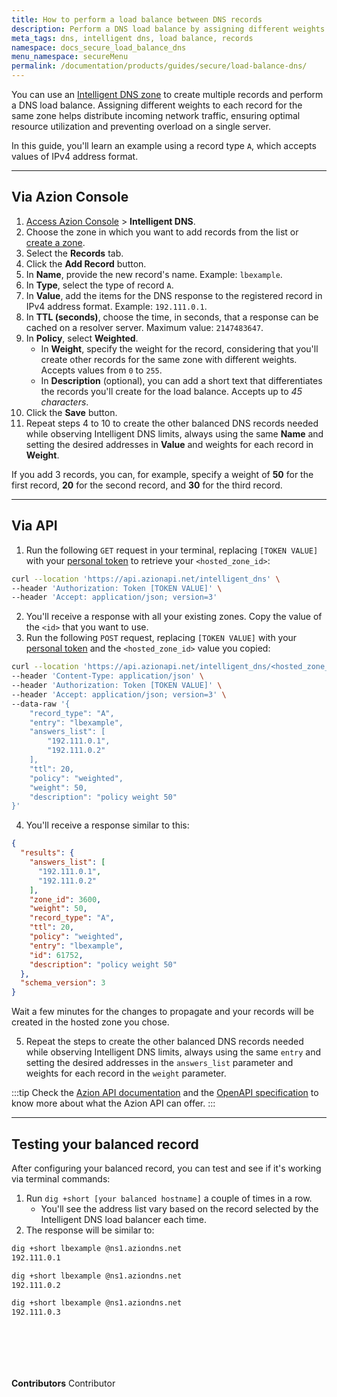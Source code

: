 ```yaml
---
title: How to perform a load balance between DNS records
description: Perform a DNS load balance by assigning different weights to records configured in Intelligent DNS.
meta_tags: dns, intelligent dns, load balance, records
namespace: docs_secure_load_balance_dns
menu_namespace: secureMenu
permalink: /documentation/products/guides/secure/load-balance-dns/
---
```



You can use an [Intelligent DNS zone](/en/documentation/products/secure/intelligent-dns/) to create multiple records and perform a DNS load balance. Assigning different weights to each record for the same zone helps distribute incoming network traffic, ensuring optimal resource utilization and preventing overload on a single server.

In this guide, you'll learn an example using a record type `A`, which accepts values of IPv4 address format.

---

## Via Azion Console

1. [Access Azion Console](/en/documentation/products/guides/how-to-access-rtm/) > **Intelligent DNS**.
2. Choose the zone in which you want to add records from the list or [create a zone](/en/documentation/products/guides/secure/intelligent-dns-configure-main-settings/#creating-a-new-zone).
3. Select the **Records** tab.
4. Click the **Add Record** button.
5. In **Name**, provide the new record's name. Example: `lbexample`.
6. In **Type**, select the type of record `A`.
7. In **Value**, add the items for the DNS response to the registered record in IPv4 address format. Example: `192.111.0.1`.
8. In **TTL (seconds)**, choose the time, in seconds, that a response can be cached on a resolver server. Maximum value: `2147483647`.
9. In **Policy**, select **Weighted**.
    - In **Weight**, specify the weight for the record, considering that you'll create other records for the same zone with different weights. Accepts values from `0` to `255`.
    - In **Description** (optional), you can add a short text that differentiates the records you'll create for the load balance. Accepts up to *45 characters*.
10. Click the **Save** button.
11. Repeat steps 4 to 10 to create the other balanced DNS records needed while observing Intelligent DNS limits, always using the same **Name** and setting the desired addresses in **Value** and weights for each record in **Weight**.

If you add 3 records, you can, for example, specify a weight of **50** for the first record, **20** for the second record, and **30** for the third record.

---

## Via API

1. Run the following `GET` request in your terminal, replacing `[TOKEN VALUE]` with your [personal token](/en/documentation/products/guides/personal-tokens/) to retrieve your `<hosted_zone_id>`:

```bash
curl --location 'https://api.azionapi.net/intelligent_dns' \
--header 'Authorization: Token [TOKEN VALUE]' \
--header 'Accept: application/json; version=3'
```

2. You'll receive a response with all your existing zones. Copy the value of the `<id>` that you want to use.
3. Run the following `POST` request, replacing `[TOKEN VALUE]` with your [personal token](/en/documentation/products/guides/personal-tokens/) and the `<hosted_zone_id>` value you copied:

```bash
curl --location 'https://api.azionapi.net/intelligent_dns/<hosted_zone_id>/records' \
--header 'Content-Type: application/json' \
--header 'Authorization: Token [TOKEN VALUE]' \
--header 'Accept: application/json; version=3' \
--data-raw '{
    "record_type": "A",
    "entry": "lbexample",
    "answers_list": [
        "192.111.0.1",
        "192.111.0.2"
    ],
    "ttl": 20,
    "policy": "weighted",
    "weight": 50,
    "description": "policy weight 50"
}'
```

4. You'll receive a response similar to this:

```json
{
  "results": {
    "answers_list": [
      "192.111.0.1",
      "192.111.0.2"
    ],
    "zone_id": 3600,
    "weight": 50,
    "record_type": "A",
    "ttl": 20,
    "policy": "weighted",
    "entry": "lbexample",
    "id": 61752,
    "description": "policy weight 50"
  },
  "schema_version": 3
}
```

Wait a few minutes for the changes to propagate and your records will be created in the hosted zone you chose.

5. Repeat the steps to create the other balanced DNS records needed while observing Intelligent DNS limits, always using the same `entry` and setting the desired addresses in the `answers_list` parameter and weights for each record in the `weight` parameter.

:::tip
Check the [Azion API documentation](https://api.azion.com/) and the [OpenAPI specification](https://github.com/aziontech/azionapi-openapi/) to know more about what the Azion API can offer.
:::

---

## Testing your balanced record

After configuring your balanced record, you can test and see if it's working via terminal commands:

1. Run `dig +short [your balanced hostname]` a couple of times in a row.
    - You'll see the address list vary based on the record selected by the Intelligent DNS load balancer each time.
2. The response will be similar to:

```bash
dig +short lbexample @ns1.aziondns.net
192.111.0.1
```

```bash
dig +short lbexample @ns1.aziondns.net
192.111.0.2
```

```bash
dig +short lbexample @ns1.aziondns.net
192.111.0.3
```

<br /><br />
---

**Contributors** <ContributorList>Contributor</ContributorList>
